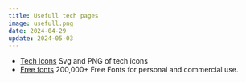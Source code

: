 ```yaml
---
title: Usefull tech pages
image: usefull.png
date: 2024-04-29
update: 2024-05-03
---
```


- [Tech Icons](https://techicons.dev/)   Svg and PNG of tech icons
- [Free fonts](https://font.download/)   200,000+ Free Fonts for personal and commercial use.

